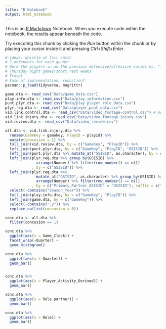 ```yaml
---
title: "R Notebook"
output: html_notebook
---
```


This is an [R Markdown](http://rmarkdown.rstudio.com) Notebook. When you execute code within the notebook, the results appear beneath the code. 

Try executing this chunk by clicking the *Run* button within the chunk or by placing your cursor inside it and pressing *Ctrl+Shift+Enter*. 

```r
# ideas: whistle at fair catch
# 2 defenders for each gunner
# Were the players in on the previous defensive/offensive series vs. "fresh" players
# Thursday night games/short rest weeks
# Travel
# Ease of implementation, reduction? 
pacman::p_load(tidyverse, magrittr)
```


```r
game.dta <- read_csv("Data/game_data.csv")
play.info.dta <- read_csv("Data/play_information.csv")
punt.plyr.dta <- read_csv("Data/play_player_role_data.csv")
plyr.reg.dta <- read_csv("Data/player_punt_data.csv")
vid.link.control.dta <- read_csv("Data/video_footage-control.csv") # not entirely sure what this data is representing
vid.link.injury.dta <- read_csv("Data/video_footage-injury.csv")
vid.review.dta <- read_csv("Data/video_review.csv")
```



```r

all.dta <- vid.link.injury.dta %>%
  rename(GameKey = gamekey, PlayID = playid) %>%
  mutate(concusion = 1) %>%
  full_join(vid.review.dta, by = c("GameKey", "PlayID")) %>%
  left_join(punt.plyr.dta, by = c("GameKey", "PlayID", "GSISID")) %>%
  left_join(punt.plyr.dta %>% mutate_at("GSISID", as.character), by = c("GameKey", "PlayID", "Primary_Partner_GSISID" = "GSISID"), suffix = c("", ".partner")) %>%
  left_join(plyr.reg.dta %>% group_by(GSISID) %>% 
              arrange(Number) %>% filter(row_number() == n())
            , by = c("GSISID")) %>%
  left_join(plyr.reg.dta %>% 
              mutate_at("GSISID", as.character) %>% group_by(GSISID) %>% 
              arrange(Number) %>% filter(row_number() == n()) 
            , by = c("Primary_Partner_GSISID" = "GSISID"), suffix = c("", ".partner")) %>%
  select(-contains("Season_Year")) %>%
  full_join(play.info.dta, by = c("GameKey", "PlayID")) %>%
  left_join(game.dta, by = c("GameKey")) %>%
  select(-contains(".y")) %>%
  replace_na(list(concusion = 0))

conc.dta <- all.dta %>%
  filter(concusion == 1)

```



```r
conc.dta %>%
  ggplot(aes(x = Game_Clock)) +
  facet_wrap(~Quarter) +
  geom_histogram()

conc.dta %>%
  ggplot(aes(x = Quarter)) +
  geom_bar()


conc.dta %>%
  ggplot(aes(x = Player_Activity_Derived)) +
  geom_bar()

conc.dta %>%
  ggplot(aes(x = Role.partner)) + 
  geom_bar()

conc.dta %>%
  ggplot(aes(x = Role)) + 
  geom_bar()



```

